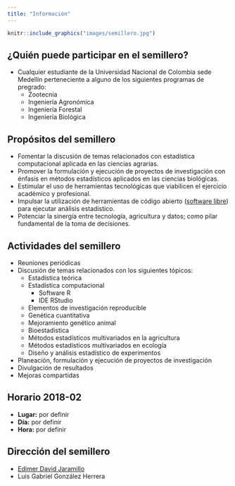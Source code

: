 ```yaml
---
title: "Información"
---
```


```r
knitr::include_graphics("images/semillero.jpg")
```

## ¿Quién puede participar en el semillero?

  - Cualquier estudiante de la Universidad Nacional de Colombia sede Medellín perteneciente a alguno de los siguientes programas de pregrado:
      - Zootecnia
      - Ingeniería Agronómica
      - Ingeniería Forestal
      - Ingeniería Biológica

## Propósitos del semillero  

  - Fomentar la discusión de temas relacionados con estadística computacional aplicada en las ciencias agrarias.
  - Promover la formulación y ejecución de proyectos de investigación con énfasis en métodos estadísticos aplicados en las ciencias biológicas.
  - Estimular el uso de herramientas tecnológicas que viabilicen el ejercicio académico y profesional.
  - Impulsar la utilización de herramientas de código abierto ([software libre](https://en.wikipedia.org/wiki/Free_software)) para ejecutar análisis estadístico.
  - Potenciar la sinergía entre tecnología, agricultura y datos; como pilar fundamental de la toma de decisiones.

## Actividades del semillero

  - Reuniones periódicas
  - Discusión de temas relacionados con los siguientes tópicos:
      - Estadística teórica
      - Estadística computacional
          - Software R
          - IDE RStudio
      - Elementos de investigación reproducible    
      - Genética cuantitativa
      - Mejoramiento genético animal
      - Bioestadistica
      - Métodos estadísticos multivariados en la agricultura
      - Métodos estadísticos multivariados en ecología
      - Diseño y análisis estadístico de experimentos
  - Planeación, formulación y ejecución de proyectos de investigación
  - Divulgación de resultados
  - Mejoras compartidas

## Horario 2018-02

  - **Lugar:** por definir
  - **Día:** por definir
  - **Hora:** por definir

## Dirección del semillero

  - [Edimer David Jaramillo](https://edimer.github.io/)
  - Luis Gabriel González Herrera